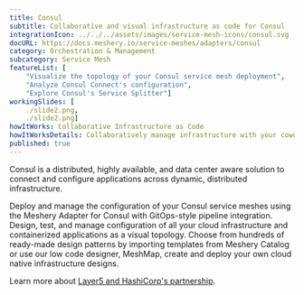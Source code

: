 ```yaml
---
title: Consul
subtitle: Collaborative and visual infrastructure as code for Consul
integrationIcon: ../../../assets/images/service-mesh-icons/consul.svg
docURL: https://docs.meshery.io/service-meshes/adapters/consul
category: Orchestration & Management
subcategory: Service Mesh
featureList: [
    "Visualize the topology of your Consul service mesh deployment",
    "Analyze Consul Connect's configuration",
    "Explore Consul's Service Splitter"]
workingSlides: [
    ./slide2.png,
    ./slide2.png]
howItWorks: Collaborative Infrastructure as Code
howItWorksDetails: Collaboratively manage infrastructure with your coworkers synchronously sharing the same designs.
published: true
---
```


<p>
    Consul is a distributed, highly available, and data center aware solution to connect and configure applications across dynamic, distributed infrastructure.
</p>
<p>
    Deploy and manage the configuration of your Consul service meshes using the Meshery Adapter for Consul with GitOps-style pipeline integration. Design, test, and manage configuration of all your cloud infrastructure and containerized applications as a visual topology. Choose from hundreds of ready-made design patterns by importing templates from Meshery Catalog or use our low code designer, MeshMap, create and deploy your own cloud native infrastructure designs.
</p>
<p>
    Learn more about <a href="/company/news/layer5-and-hashicorp-launch-service-mesh-partnership">Layer5 and HashiCorp's partnership</a>.
</p>
